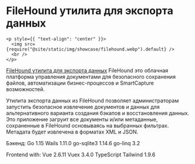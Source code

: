 # FileHound утилита для экспорта данных

```mdx-code-block
<p style={{ "text-align": "center" }}>
  <img src={require("@site/static/img/showcase/filehound.webp").default} />
  <br />
</p>
```

[FileHound утилита для экспорта данных](https://www.filehound.co.uk/) FileHound это облачная платформа управления документами для безопасного сохранения файлов, автоматизации бизнес-процессов и SmartCapture возможностей.

Утилита экспорта данных из FileHound позволяет администраторам запустить безопасное извлечение документов и данных для альтернативного варианта создания бэкапов и восстановления данных.  Это приложение загруит все документы и/или метаданные, сохраненные в FileHound основываясь на выбранных фильтрах. Метадата будет извлечена в форматах XML и JSON.

Бэкенд: Go 1.15 Wails 1.11.0 go-sqlite3 1.14.6 go-linq 3.2

Frontend with: Vue 2.6.11 Vuex 3.4.0 TypeScript Tailwind 1.9.6
